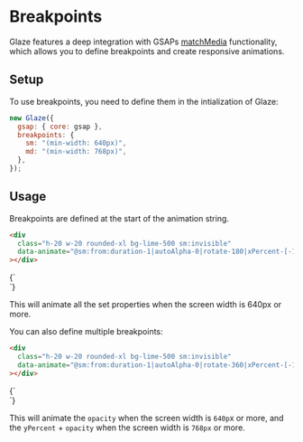 
# Breakpoints

Glaze features a deep integration with GSAPs
[matchMedia](<https://gsap.com/docs/v3/GSAP/gsap.matchMedia()/>) functionality,
which allows you to define breakpoints and create responsive animations.

## Setup

To use breakpoints, you need to define them in the intialization of Glaze:

```js
new Glaze({
  gsap: { core: gsap },
  breakpoints: {
    sm: "(min-width: 640px)",
    md: "(min-width: 768px)",
  },
});
```

## Usage

Breakpoints are defined at the start of the animation string.

```html copy
<div
  class="h-20 w-20 rounded-xl bg-lime-500 sm:invisible"
  data-animate="@sm:from:duration-1|autoAlpha-0|rotate-180|xPercent-[-100]|ease-power2.inOut"
></div>
```

<Example>
  {`
<div
  class="h-20 w-20 rounded-xl bg-lime-500 sm:invisible"
  data-animate="@sm:from:duration-1|autoAlpha-0|rotate-360|xPercent-[-100]|ease-power2.inOut|scrollTrigger.trigger-[&]"
></div>
`}
</Example>

This will animate all the set properties when the screen width is 640px or
more.

You can also define multiple breakpoints:

```html copy
<div
  class="h-20 w-20 rounded-xl bg-lime-500 sm:invisible"
  data-animate="@sm:from:duration-1|autoAlpha-0|rotate-360|xPercent-[-100]|ease-power2.inOut @lg:from:background-[red]"
></div>
```

<Example>
  {`
<div
  class="sm:invisible h-20 w-20 rounded-xl bg-orange-500"
  data-animate="@sm:from:duration-1|autoAlpha-0|rotate-360|xPercent-[-100]|ease-power2.inOut|scrollTrigger.trigger-[&] @lg:from:background-[red]"
></div>
`}
</Example>

This will animate the `opacity` when the screen width is `640p`x or more, and
the `yPercent` + `opacity` when the screen width is `768px` or more.
